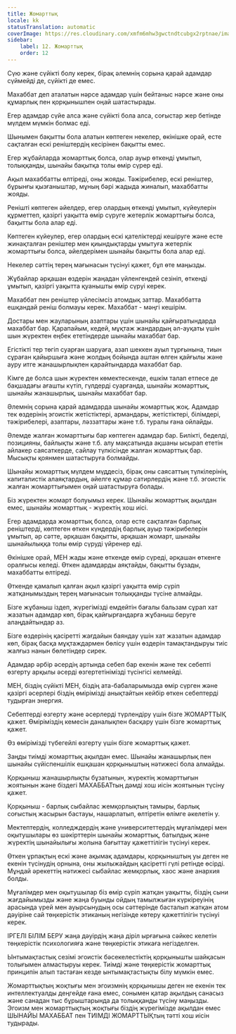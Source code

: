 ```yaml
---
title: Жомарттық
locale: kk
statusTranslation: automatic
coverImage: https://res.cloudinary.com/xmfm6mhw3gwctndtcubgx2rptnae/image/upload/v1740337243/small_cover_educacion_fundamental_a051170f1c.webp
sidebar:
    label: 12. Жомарттық
    order: 12
---
```

Сүю және сүйікті болу керек, бірақ әлемнің сорына қарай адамдар сүймейді де, сүйікті де емес.

Махаббат деп аталатын нәрсе адамдар үшін бейтаныс нәрсе және оны құмарлық пен қорқынышпен оңай шатастырады.

Егер адамдар сүйе алса және сүйікті бола алса, соғыстар жер бетінде мүлдем мүмкін болмас еді.

Шынымен бақытты бола алатын көптеген некелер, өкінішке орай, есте сақталған ескі реніштердің кесірінен бақытты емес.

Егер жұбайларда жомарттық болса, олар ауыр өткенді ұмытып, толыққанды, шынайы бақытқа толы өмір сүрер еді.

Ақыл махаббатты өлтіреді, оны жояды. Тәжірибелер, ескі реніштер, бұрынғы қызғаныштар, мұның бәрі жадыда жиналып, махаббатты жояды.

Ренішті көптеген әйелдер, егер олардың өткенді ұмытып, күйеулерін құрметтеп, қазіргі уақытта өмір сүруге жетерлік жомарттығы болса, бақытты бола алар еді.

Көптеген күйеулер, егер олардың ескі қателіктерді кешіруге және есте жинақталған реніштер мен қиындықтарды ұмытуға жетерлік жомарттығы болса, әйелдерімен шынайы бақытты бола алар еді.

Некелер сәттің терең мағынасын түсінуі қажет, бұл өте маңызды.

Жұбайлар әрқашан өздерін жаңадан үйленгендей сезініп, өткенді ұмытып, қазіргі уақытта қуанышты өмір сүруі керек.

Махаббат пен реніштер үйлесімсіз атомдық заттар. Махаббатта ешқандай реніш болмауы керек. Махаббат - мәңгі кешірім.

Достары мен жауларының азаптары үшін шынайы қайғыратындарда махаббат бар. Қарапайым, кедей, мұқтаж жандардың әл-ауқаты үшін шын жүректен еңбек ететіндерде шынайы махаббат бар.

Егістікті тер төгіп суарған шаруаға, азап шеккен ауыл тұрғынына, тиын сұраған қайыршыға және жолдың бойында аштан өлген қайғылы және ауру итге жанашырлықпен қарайтындарда махаббат бар.

Кімге де болса шын жүректен көмектескенде, ешкім талап етпесе де бақшадағы ағашты күтіп, гүлдерді суарғанда, шынайы жомарттық, шынайы жанашырлық, шынайы махаббат бар.

Әлемнің сорына қарай адамдарда шынайы жомарттық жоқ. Адамдар тек өздерінің эгоистік жетістіктері, армандары, жетістіктері, білімдері, тәжірибелері, азаптары, ләззаттары және т.б. туралы ғана ойлайды.

Әлемде жалған жомарттығы бар көптеген адамдар бар. Билікті, беделді, позицияны, байлықты және т.б. алу мақсатында ақшаны ысырап ететін айлакер саясаткерде, сайлау түлкісінде жалған жомарттық бар. Мысықты қоянмен шатастыруға болмайды.

Шынайы жомарттық мүлдем мүддесіз, бірақ оны саясаттың түлкілерінің, капиталистік алаяқтардың, әйелге құмар сатирлердің және т.б. эгоистік жалған жомарттығымен оңай шатастыруға болады.

Біз жүректен жомарт болуымыз керек. Шынайы жомарттық ақылдан емес, шынайы жомарттық - жүректің хош иісі.

Егер адамдарда жомарттық болса, олар есте сақталған барлық реніштерді, көптеген өткен күндердің барлық ауыр тәжірибелерін ұмытып, әр сәтте, әрқашан бақытты, әрқашан жомарт, шынайы шынайылыққа толы өмір сүруді үйренер еді.

Өкінішке орай, МЕН жады және өткенде өмір сүреді, әрқашан өткенге оралғысы келеді. Өткен адамдарды аяқтайды, бақытты бұзады, махаббатты өлтіреді.

Өткенде қамалып қалған ақыл қазіргі уақытта өмір сүріп жатқанымыздың терең мағынасын толыққанды түсіне алмайды.

Бізге жұбаныш іздеп, жүрегімізді емдейтін бағалы бальзам сұрап хат жазатын адамдар көп, бірақ қайғырғандарға жұбаныш беруге алаңдайтындар аз.

Бізге өздерінің қасіретті жағдайын баяндау үшін хат жазатын адамдар көп, бірақ басқа мұқтаждармен бөлісу үшін өздерін тамақтандыруы тиіс жалғыз нанын бөлетіндер сирек.

Адамдар әрбір әсердің артында себеп бар екенін және тек себепті өзгерту арқылы әсерді өзгертетінімізді түсінгісі келмейді.

МЕН, біздің сүйікті МЕН, біздің ата-бабаларымызда өмір сүрген және қазіргі әсерлері біздің өмірімізді анықтайтын кейбір өткен себептерді тудырған энергия.

Себептерді өзгерту және әсерлерді түрлендіру үшін бізге ЖОМАРТТЫҚ қажет. Өміріміздің кемесін даналықпен басқару үшін бізге жомарттық қажет.

Өз өмірімізді түбегейлі өзгерту үшін бізге жомарттық қажет.

Заңды тиімді жомарттық ақылдан емес. Шынайы жанашырлық пен шынайы сүйіспеншілік ешқашан қорқыныштың нәтижесі бола алмайды.

Қорқыныш жанашырлықты бұзатынын, жүректің жомарттығын жоятынын және біздегі МАХАББАТтың дәмді хош иісін жоятынын түсіну қажет.

Қорқыныш - барлық сыбайлас жемқорлықтың тамыры, барлық соғыстың жасырын бастауы, нашарлатып, өлтіретін өлімге әкелетін у.

Мектептердің, колледждердің және университеттердің мұғалімдері мен оқытушылары өз шәкірттерін шынайы жомарттық, батылдық және жүректің шынайылығы жолына бағыттау қажеттілігін түсінуі керек.

Өткен ұрпақтың ескі және ақымақ адамдары, қорқыныштың уы деген не екенін түсінудің орнына, оны жылыжайдың қасіретті гүлі ретінде өсірді. Мұндай әрекеттің нәтижесі сыбайлас жемқорлық, хаос және анархия болды.

Мұғалімдер мен оқытушылар біз өмір сүріп жатқан уақытты, біздің сыни жағдайымызды және жаңа буынды ойдың тамылжыған күркіреуінің арасында үрей мен ауырсынудың осы сәттерінде басталып жатқан атом дәуіріне сай төңкерістік этиканың негізінде көтеру қажеттілігін түсінуі керек.

ІРГЕЛІ БІЛІМ БЕРУ жаңа дәуірдің жаңа діріл ырғағына сәйкес келетін төңкерістік психологияға және төңкерістік этикаға негізделген.

Ынтымақтастық сезімі эгоистік бәсекелестіктің қорқынышты шайқасын толығымен алмастыруы керек. Тиімді және төңкерістік жомарттық принципін алып тастаған кезде ынтымақтастықты білу мүмкін емес.

Жомарттықтың жоқтығы мен эгоизмнің қорқынышы деген не екенін тек интеллектуалды деңгейде ғана емес, сонымен қатар ақылдың санасыз және санадан тыс бұрыштарында да толыққанды түсіну маңызды. Эгоизм мен жомарттықтың жоқтығы біздің жүрегімізде ақылдан емес ШЫНАЙЫ МАХАББАТ пен ТИІМДІ ЖОМАРТТЫҚтың тәтті хош иісін тудырады.


